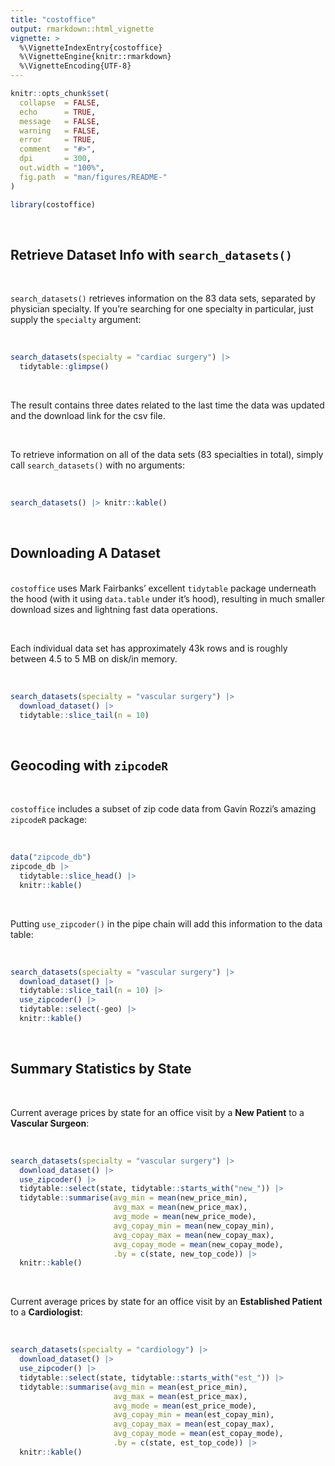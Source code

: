 ```yaml
---
title: "costoffice"
output: rmarkdown::html_vignette
vignette: >
  %\VignetteIndexEntry{costoffice}
  %\VignetteEngine{knitr::rmarkdown}
  %\VignetteEncoding{UTF-8}
---
```


```r
knitr::opts_chunk$set(
  collapse  = FALSE,
  echo      = TRUE,
  message   = FALSE, 
  warning   = FALSE,
  error     = TRUE,
  comment   = "#>",
  dpi       = 300, 
  out.width = "100%",
  fig.path  = "man/figures/README-"
)
```

```r
library(costoffice)
```

<br>

## Retrieve Dataset Info with `search_datasets()`

<br>

`search_datasets()` retrieves information on the 83 data sets, separated by physician specialty. If you're searching for one specialty in particular, just supply the `specialty` argument:

<br>

```r
search_datasets(specialty = "cardiac surgery") |> 
  tidytable::glimpse()
```

<br>

The result contains three dates related to the last time the data was updated and the download link for the csv file.

<br>

To retrieve information on all of the data sets (83 specialties in total), 
simply call `search_datasets()` with no arguments:

<br>

```r
search_datasets() |> knitr::kable()
```

<br>

## Downloading A Dataset

<br>
`costoffice` uses Mark Fairbanks' excellent `tidytable` package underneath the hood (with it using `data.table` under it's hood), resulting in much smaller download sizes and lightning fast data operations.

<br>

Each individual data set has approximately 43k rows and is roughly between 4.5 to 5 MB on disk/in memory.

<br>

```r
search_datasets(specialty = "vascular surgery") |> 
  download_dataset() |> 
  tidytable::slice_tail(n = 10)
```


<br>

## Geocoding with `zipcodeR`

<br>

`costoffice` includes a subset of zip code data from Gavin Rozzi's amazing `zipcodeR` package:

<br>

```r
data("zipcode_db")
zipcode_db |> 
  tidytable::slice_head() |> 
  knitr::kable()
```

<br>

Putting `use_zipcoder()` in the pipe chain will add this information to the data table:

<br>


```r
search_datasets(specialty = "vascular surgery") |> 
  download_dataset() |> 
  tidytable::slice_tail(n = 10) |> 
  use_zipcoder() |> 
  tidytable::select(-geo) |> 
  knitr::kable()
```


<br>

## Summary Statistics by State

<br>

Current average prices by state for an office visit by a **New Patient** to a **Vascular Surgeon**:

<br>

```r
search_datasets(specialty = "vascular surgery") |> 
  download_dataset() |> 
  use_zipcoder() |> 
  tidytable::select(state, tidytable::starts_with("new_")) |> 
  tidytable::summarise(avg_min = mean(new_price_min),
                       avg_max = mean(new_price_max),
                       avg_mode = mean(new_price_mode),
                       avg_copay_min = mean(new_copay_min),
                       avg_copay_max = mean(new_copay_max),
                       avg_copay_mode = mean(new_copay_mode),
                       .by = c(state, new_top_code)) |> 
  knitr::kable()
```


<br>

Current average prices by state for an office visit by an **Established Patient** to a **Cardiologist**:

<br>

```r
search_datasets(specialty = "cardiology") |> 
  download_dataset() |> 
  use_zipcoder() |> 
  tidytable::select(state, tidytable::starts_with("est_")) |> 
  tidytable::summarise(avg_min = mean(est_price_min),
                       avg_max = mean(est_price_max),
                       avg_mode = mean(est_price_mode),
                       avg_copay_min = mean(est_copay_min),
                       avg_copay_max = mean(est_copay_max),
                       avg_copay_mode = mean(est_copay_mode),
                       .by = c(state, est_top_code)) |> 
  knitr::kable()
```


<br>
